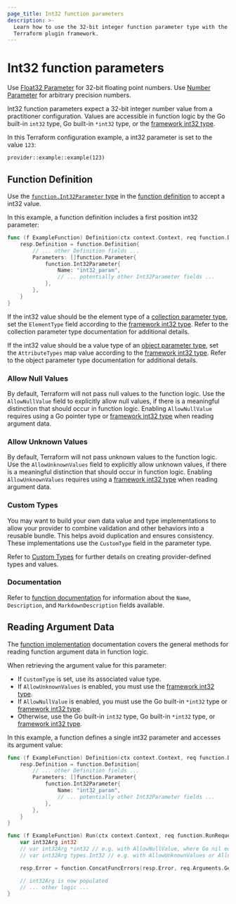 ```yaml
---
page_title: Int32 function parameters
description: >-
  Learn how to use the 32-bit integer function parameter type with the
  Terraform plugin framework.
---
```


# Int32 function parameters

<Tip>

Use [Float32 Parameter](/terraform/plugin/framework/functions/parameters/float32) for 32-bit floating point numbers. Use [Number Parameter](/terraform/plugin/framework/functions/parameters/number) for arbitrary precision numbers.

</Tip>

Int32 function parameters expect a 32-bit integer number value from a practitioner configuration. Values are accessible in function logic by the Go built-in `int32` type, Go built-in `*int32` type, or the [framework int32 type](/terraform/plugin/framework/handling-data/types/int32).

In this Terraform configuration example, a int32 parameter is set to the value `123`:

```hcl
provider::example::example(123)
```

## Function Definition

Use the [`function.Int32Parameter` type](https://pkg.go.dev/github.com/hashicorp/terraform-plugin-framework/function#Int32Parameter) in the [function definition](/terraform/plugin/framework/functions/implementation#definition-method) to accept a int32 value.

In this example, a function definition includes a first position int32 parameter:

```go
func (f ExampleFunction) Definition(ctx context.Context, req function.DefinitionRequest, resp *function.DefinitionResponse) {
    resp.Definition = function.Definition{
        // ... other Definition fields ...
        Parameters: []function.Parameter{
            function.Int32Parameter{
                Name: "int32_param",
                // ... potentially other Int32Parameter fields ...
            },
        },
    }
}
```

If the int32 value should be the element type of a [collection parameter type](/terraform/plugin/framework/functions/parameters#collection-parameter-types), set the `ElementType` field according to the [framework int32 type](/terraform/plugin/framework/handling-data/types/int32). Refer to the collection parameter type documentation for additional details.

If the int32 value should be a value type of an [object parameter type](/terraform/plugin/framework/functions/parameters#object-parameter-type), set the `AttributeTypes` map value according to the [framework int32 type](/terraform/plugin/framework/handling-data/types/int32). Refer to the object parameter type documentation for additional details.

### Allow Null Values

By default, Terraform will not pass null values to the function logic. Use the `AllowNullValue` field to explicitly allow null values, if there is a meaningful distinction that should occur in function logic. Enabling `AllowNullValue` requires using a Go pointer type or [framework int32 type](/terraform/plugin/framework/handling-data/types/int32) when reading argument data.

### Allow Unknown Values

By default, Terraform will not pass unknown values to the function logic. Use the `AllowUnknownValues` field to explicitly allow unknown values, if there is a meaningful distinction that should occur in function logic. Enabling `AllowUnknownValues` requires using a [framework int32 type](/terraform/plugin/framework/handling-data/types/int32) when reading argument data.

### Custom Types

You may want to build your own data value and type implementations to allow your provider to combine validation and other behaviors into a reusable bundle. This helps avoid duplication and ensures consistency. These implementations use the `CustomType` field in the parameter type.

Refer to [Custom Types](/terraform/plugin/framework/handling-data/types/custom) for further details on creating provider-defined types and values.

### Documentation

Refer to [function documentation](/terraform/plugin/framework/functions/documentation) for information about the `Name`, `Description`, and `MarkdownDescription` fields available.

## Reading Argument Data

The [function implementation](/terraform/plugin/framework/functions/implementation) documentation covers the general methods for reading function argument data in function logic.

When retrieving the argument value for this parameter:

* If `CustomType` is set, use its associated value type.
* If `AllowUnknownValues` is enabled, you must use the [framework int32 type](/terraform/plugin/framework/handling-data/types/int32).
* If `AllowNullValue` is enabled, you must use the Go built-in `*int32` type or [framework int32 type](/terraform/plugin/framework/handling-data/types/int32).
* Otherwise, use the Go built-in `int32` type, Go built-in `*int32` type, or [framework int32 type](/terraform/plugin/framework/handling-data/types/int32).

In this example, a function defines a single int32 parameter and accesses its argument value:

```go
func (f ExampleFunction) Definition(ctx context.Context, req function.DefinitionRequest, resp *function.DefinitionResponse) {
    resp.Definition = function.Definition{
        // ... other Definition fields ...
        Parameters: []function.Parameter{
            function.Int32Parameter{
                Name: "int32_param",
                // ... potentially other Int32Parameter fields ...
            },
        },
    }
}

func (f ExampleFunction) Run(ctx context.Context, req function.RunRequest, resp *function.RunResponse) {
    var int32Arg int32
    // var int32Arg *int32 // e.g. with AllowNullValue, where Go nil equals Terraform null
    // var int32Arg types.Int32 // e.g. with AllowUnknownValues or AllowNullValue

    resp.Error = function.ConcatFuncErrors(resp.Error, req.Arguments.Get(ctx, &int32Arg))

    // int32Arg is now populated
    // ... other logic ...
}
```
